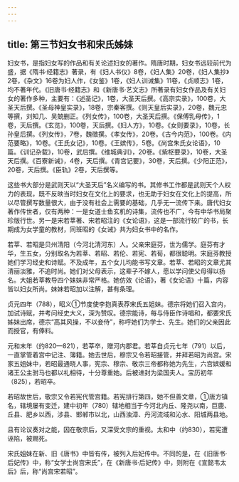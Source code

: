 ```yaml
---
---
---
```

title: 第三节妇女书和宋氏姊妹
---



妇女书，是指妇女写的作品和有关论述妇女的著作。隋唐时期，妇女书远较前代为盛，据《隋书·经籍志》著录，有《妇人书仪》8卷，《妇人集》20卷，《妇人集抄》2卷，《杂文》16卷为妇人作，《女鉴》1卷，《妇人训诫集》11卷，《贞顺志》1卷，均不著年代。《旧唐书·经籍志》和《新唐书·艺文志》所著录有妇女作品及有关妇女的著作多种，主要有：《述圣记》，1卷，大圣天后撰。《高宗实录》，100卷，大圣天后撰。《圣母神皇实录》，18卷，宗秦客撰。《则天皇后实录》，20卷，魏元忠等撰，刘知几、吴兢删正。《列女传》，100卷，大圣天后撰。《保傅乳母传》，1卷，天后撰。《玄览》，100卷，天后撰。《妇人方》，10卷。《女则要录》，10卷，长孙皇后撰。《列女传》，7卷，魏徵撰。《孝女传》，20卷。《古今内范》，100卷。《内范要略》，10卷。《王氏女记》，10卷。《王嫔传》，5卷。《尚宫朱氏女论语》，10篇。《训记杂载》，10卷，武后撰。《维城典训》，20卷。《紫枢要录》，10卷，大圣天后撰。《百寮新诫》，4卷，天后撰。《青宫记要》，30卷，天后撰。《少阳正范》，20卷，天后撰。《臣轨》2卷，天后撰等。

这些书大部分是武则天以“大圣天后”名义编写的书。其修书工作都是武则天个人权力的表现，既不反映当时妇女在文化上的要求，也无助于妇女在文化上的提高，所以尽管撰写数量很大，由于没有社会上需要的基础，几乎无一流传下来。唐代妇女著作传世者，仅有两种：一是女道士鱼玄机的诗集，流传也不广，今有中华书局聚珍版行世。另一是宋若莘著、宋若昭注的《女论语》，这是一部流行较广的书，长期成为女学童的教材，同班昭的《女诫》共为妇女书中的名作。

若莘、若昭是贝州清阳（今河北清河东）人。父亲宋庭芬，世为儒学。庭芬有才华，生五女，分别取名为若莘、若昭、若伦、若宪、若荀，都很聪明。宋庭芬教授她们学习经史和诗赋。不及成年，五个女儿均能书写文章。若莘、若昭的文章尤其清丽淡雅，不追时尚。她们对父母表示，这辈子不嫁人，愿以学问使父母得以扬名。大姐若莘教导四个妹妹非常严格。她仿效《论语》，著《女论语》十篇，内容皆以妇女所尚。妹妹若昭加以注解，甚有条理。

贞元四年（788），昭义①节度使李抱真表荐宋氏五姐妹。德宗将她们召入宫内，加试诗赋，并考问经史大义，深为赞叹。德宗能诗，每与侍臣作诗唱和，都要宋氏姊妹出席，德宗“高其风操，不以妾侍”，称呼她们为学士、先生。她们的父亲因此而授官，有俸料。

元和末年（约820—821），若莘卒，赠河内郡君。若莘自贞元七年（791）以后，一直掌管着宫中记注、簿籍。她去世后，穆宗又令若昭接管，并拜若昭为尚宫。宋家五姐妹中，若昭最通晓人事，宪宗、穆宗、敬宗三帝都称她为先生，六宫嫔媛和诸王公主驸马也都以礼相待，十分尊重她。后被进封为梁国夫人。宝历初年（825），若昭卒。

若昭故世后，敬宗又令若宪代管宫籍。若宪排行第四，她不但善文章，①唐方镇名，辖境屡有变迁，建中初年（780）辖地相当于今河北内丘、隆尧以南，巨鹿、丘县、肥乡以西，涉县、邯郸市以北，山西浊漳、丹河流域和沁水、阳城两县地。

且有论议奏对之能，因在敬宗后，又深受文宗的重视。太和中（约830），若宪遭诬陷，被赐死。

宋氏姐妹在新、旧《唐书》中皆有传，被列入后妃传中。不同的是，在《旧唐书·后妃传》中，称“女学士尚宫宋氏”，在《新唐书·后妃传》中，则附在《宣懿韦太后》后，称“尚宫宋若昭”。
